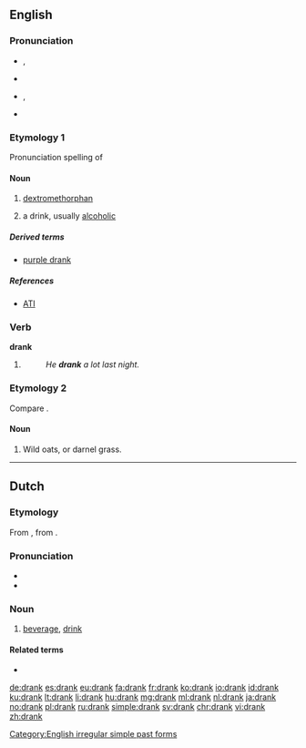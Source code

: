 ==English==

===Pronunciation===
* {{IPA|/dɹæŋk/}}, {{X-SAMPA|/dr\{Nk/}}
* {{audio|en-us-drank.ogg|Audio (US)}}
* {{context|also|lang=en}} {{a|US}} {{IPA|/dɹeɪŋk/}}, {{X-SAMPA|/dr\eINk/}}
* {{rhymes|æŋk}}

===Etymology 1===
Pronunciation spelling of {{term|drink|lang=en}}

====Noun====
{{en-noun|~}}

# {{context|slang|lang=en}} [[dextromethorphan]]
# {{context|slang|lang=en}} a drink, usually [[alcoholic]]

=====Derived terms=====
* [[purple drank]]

=====References=====
*[http://www.abovetheinfluence.com/facts/drugsdxm ATI]

===Verb===
'''drank'''

# {{en-simple past of|drink}}
#: ''He '''drank''' a lot last night.''

===Etymology 2===
Compare {{term|drake|lang=en}}.

====Noun====
{{en-noun|?}}

# {{context|UK|dialect|lang=en}} Wild oats, or darnel grass.
#: {{rfquotek|Halliwell}}

{{Webster 1913}}

[[Category:English irregular simple past forms]]

----

==Dutch==

===Etymology===
From {{etyl|odt|nl}} {{term/t|odt|*drank}}, from {{etyl|gem-pro|nl}} {{term/t|gem-pro|*drankiz}}.

===Pronunciation===
* {{rhymes|ɑŋk|lang=nl}}
* {{audio|Nl-drank.ogg|audio}}

===Noun===
{{nl-noun|m|dranken|drankje}}

# [[beverage]], [[drink]]

====Related terms====
* {{l|nl|drinken}}

[[de:drank]]
[[es:drank]]
[[eu:drank]]
[[fa:drank]]
[[fr:drank]]
[[ko:drank]]
[[io:drank]]
[[id:drank]]
[[ku:drank]]
[[lt:drank]]
[[li:drank]]
[[hu:drank]]
[[mg:drank]]
[[ml:drank]]
[[nl:drank]]
[[ja:drank]]
[[no:drank]]
[[pl:drank]]
[[ru:drank]]
[[simple:drank]]
[[sv:drank]]
[[chr:drank]]
[[vi:drank]]
[[zh:drank]]